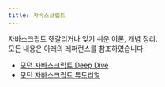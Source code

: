 ```yaml
---
title: 자바스크립트
---
```


자바스크립트 헷갈리거나 잊기 쉬운 이론, 개념 정리.  
모든 내용은 아래의 레퍼런스를 참조하였습니다.

- [모던 자바스크립트 Deep Dive](https://www.yes24.com/Product/Goods/92742567)
- [모던 자바스크립트 튜토리얼](https://ko.javascript.info)
